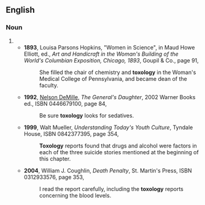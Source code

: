 ==English==
===Noun===
{{en-noun|-}}
#{{form of|form|[[toxicology]]}}
#*'''1893''', Louisa Parsons Hopkins, "Women in Science", in Maud Howe Elliott, ed., ''Art and Handicraft in the Woman's Building of the World's Columbian Exposition, Chicago, 1893'', Goupil & Co., page 91,
#*:She filled the chair of chemistry and '''toxology''' in the Woman's Medical College of Pennsylvania, and became dean of the faculty.
#*'''1992''', [[w:Nelson DeMille|Nelson DeMille]], ''The General's Daughter'', 2002 Warner Books ed., ISBN 0446679100, page 84,
#*:Be sure '''toxology''' looks for sedatives.
#*'''1999''', Walt Mueller, ''Understanding Today's Youth Culture'', Tyndale House, ISBN 0842377395, page 354,
#*:'''Toxology''' reports found that drugs and alcohol were factors in each of the three suicide stories mentioned at the beginning of this chapter.
#*'''2004''', William J. Coughlin, ''Death Penalty'', St. Martin's Press, ISBN 0312933576, page 353,
#*:I read the report carefully, including the '''toxology''' reports concerning the blood levels.
{{rft}}